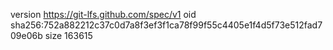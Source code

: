 version https://git-lfs.github.com/spec/v1
oid sha256:752a882212c37c0d7a8f3ef3f1ca78f99f55c4405e1f4d5f73e512fad709e06b
size 163615
